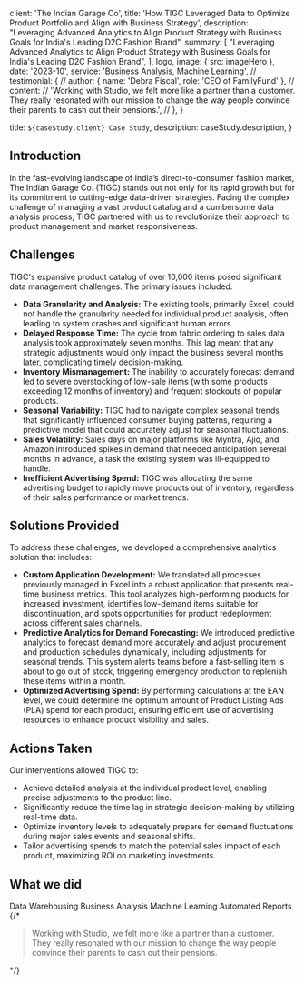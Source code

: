 
  client: 'The Indian Garage Co',
  title:
    'How TIGC Leveraged Data to Optimize Product Portfolio and Align with Business Strategy',
  description:
    "Leveraging Advanced Analytics to Align Product Strategy with Business Goals for India's Leading D2C Fashion Brand",
  summary: [
    "Leveraging Advanced Analytics to Align Product Strategy with Business Goals for India's Leading D2C Fashion Brand",
  ],
  logo,
  image: { src: imageHero },
  date: '2023-10',
  service: 'Business Analysis, Machine Learning',
  // testimonial: {
  //   author: { name: 'Debra Fiscal', role: 'CEO of FamilyFund' },
  //   content:
  //     'Working with Studio, we felt more like a partner than a customer. They really resonated with our mission to change the way people convince their parents to cash out their pensions.',
  // },
}

  title: `${caseStudy.client} Case Study`,
  description: caseStudy.description,
}

## Introduction

In the fast-evolving landscape of India’s direct-to-consumer fashion market, The Indian Garage Co. (TIGC) stands out not only for its rapid growth but for its commitment to cutting-edge data-driven strategies. Facing the complex challenge of managing a vast product catalog and a cumbersome data analysis process, TIGC partnered with us to revolutionize their approach to product management and market responsiveness.

## Challenges

TIGC's expansive product catalog of over 10,000 items posed significant data management challenges. The primary issues included:

- **Data Granularity and Analysis:** The existing tools, primarily Excel, could not handle the granularity needed for individual product analysis, often leading to system crashes and significant human errors.
- **Delayed Response Time:** The cycle from fabric ordering to sales data analysis took approximately seven months. This lag meant that any strategic adjustments would only impact the business several months later, complicating timely decision-making.
- **Inventory Mismanagement:** The inability to accurately forecast demand led to severe overstocking of low-sale items (with some products exceeding 12 months of inventory) and frequent stockouts of popular products.
- **Seasonal Variability:** TIGC had to navigate complex seasonal trends that significantly influenced consumer buying patterns, requiring a predictive model that could accurately adjust for seasonal fluctuations.
- **Sales Volatility:** Sales days on major platforms like Myntra, Ajio, and Amazon introduced spikes in demand that needed anticipation several months in advance, a task the existing system was ill-equipped to handle.
- **Inefficient Advertising Spend:** TIGC was allocating the same advertising budget to rapidly move products out of inventory, regardless of their sales performance or market trends.

## Solutions Provided

To address these challenges, we developed a comprehensive analytics solution that includes:

- **Custom Application Development:** We translated all processes previously managed in Excel into a robust application that presents real-time business metrics. This tool analyzes high-performing products for increased investment, identifies low-demand items suitable for discontinuation, and spots opportunities for product redeployment across different sales channels.
- **Predictive Analytics for Demand Forecasting:** We introduced predictive analytics to forecast demand more accurately and adjust procurement and production schedules dynamically, including adjustments for seasonal trends. This system alerts teams before a fast-selling item is about to go out of stock, triggering emergency production to replenish these items within a month.
- **Optimized Advertising Spend:** By performing calculations at the EAN level, we could determine the optimum amount of Product Listing Ads (PLA) spend for each product, ensuring efficient use of advertising resources to enhance product visibility and sales.

## Actions Taken

Our interventions allowed TIGC to:

- Achieve detailed analysis at the individual product level, enabling precise adjustments to the product line.
- Significantly reduce the time lag in strategic decision-making by utilizing real-time data.
- Optimize inventory levels to adequately prepare for demand fluctuations during major sales events and seasonal shifts.
- Tailor advertising spends to match the potential sales impact of each product, maximizing ROI on marketing investments.

## What we did

<TagList>
  <TagListItem>Data Warehousing</TagListItem>
  <TagListItem>Business Analysis</TagListItem>
  <TagListItem>Machine Learning</TagListItem>
  <TagListItem>Automated Reports</TagListItem>
</TagList>
{/*
<Blockquote
  author={{ name: 'Debra Fiscal', role: 'CEO of FamilyFund' }}
  image={{ src: imageDebraFiscal }}
>
  Working with Studio, we felt more like a partner than a customer. They really
  resonated with our mission to change the way people convince their parents to
  cash out their pensions.
</Blockquote> */}

<StatList>
  <StatListItem value="40%" label="Less Overstock" />
  <StatListItem value="25%" label="More Inventory Turnover" />
  <StatListItem value="6yrs" label="Data Analysed" />
  <StatListItem value="0" label="Human Errors" />
</StatList>

